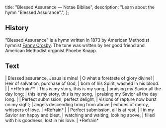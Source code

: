   title: "Blessed Assurance — Notae Bibliae",
  description: "Learn about the hymn \"Blessed Assurance\".",
};

<Initial text="Blessed Assurance" />

## History

"Blessed Assurance" is a hymn written in 1873 by American Methodist hymnist [Fanny Crosby](/liturgy/music/composers/fanny-crosby). The tune was written by her good friend and American Methodist organist Phoebe Knapp.

## Text

<Poetry>
|  Blessed assurance, Jesus is mine!
|  O what a foretaste of glory divine!
|  Heir of salvation, purchase of God,
|  born of his Spirit, washed in his blood.
|
|  **Refrain**
|  This is my story, this is my song,
|  praising my Savior all the day long;
|  this is my story, this is my song,
|  praising my Savior all the day long.
|
|  Perfect submission, perfect delight,
|  visions of rapture now burst on my sight;
|  angels descending bring from above
|  echoes of mercy, whispers of love.
|  *Refrain*
|
|  Perfect submission, all is at rest;
|  I in my Savior am happy and blest,
|  watching and waiting, looking above,
|  filled with his goodness, lost in his love.
|  *Refrain*
</Poetry>
